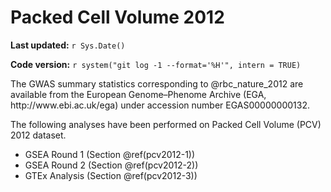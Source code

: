# Packed Cell Volume 2012

**Last updated:** `r Sys.Date()`

**Code version:** `r system("git log -1 --format='%H'", intern = TRUE)`

The GWAS summary statistics corresponding to @rbc_nature_2012 are available from the European Genome–Phenome Archive (EGA, http://www.ebi.ac.uk/ega) under accession number EGAS00000000132.

The following analyses have been performed on Packed Cell Volume (PCV) 2012 dataset.

- GSEA Round 1 (Section \@ref(pcv2012-1))
- GSEA Round 2 (Section \@ref(pcv2012-2))
- GTEx Analysis (Section \@ref(pcv2012-3))
